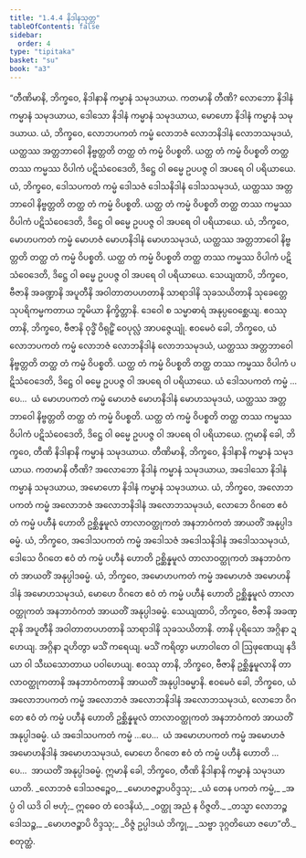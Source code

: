 ```yaml
---
title: "1.4.4 နိဒါနသုတ္တ"
tableOfContents: false
sidebar:
  order: 4
type: "tipitaka"
basket: "su"
book: "a3"
---
```



<DynamicBreadcrumb />

<Division number="34" book="a3" e="ch" v="15" p="133">

<Paragraph number="184" book="a3">
“တီဏိမာနိ, ဘိက္ခဝေ, နိဒါနာနိ ကမ္မာနံ သမုဒယာယ. ကတမာနိ တီဏိ? လောဘော နိဒါနံ ကမ္မာနံ သမုဒယာယ, ဒေါသော နိဒါနံ ကမ္မာနံ သမုဒယာယ, မောဟော နိဒါနံ ကမ္မာနံ သမုဒယာယ.
</Paragraph>

<Paragraph number="185" book="a3">
ယံ, ဘိက္ခဝေ, လောဘပကတံ ကမ္မံ လောဘဇံ လောဘနိဒါနံ လောဘသမုဒယံ, ယတ္ထဿ အတ္တဘာဝေါ နိဗ္ဗတ္တတိ တတ္ထ တံ ကမ္မံ ဝိပစ္စတိ. ယတ္ထ တံ ကမ္မံ ဝိပစ္စတိ တတ္ထ တဿ ကမ္မဿ ဝိပါကံ ပဋိသံဝေဒေတိ, ဒိဋ္ဌေ ဝါ ဓမ္မေ ဥပပဇ္ဇ ဝါ အပရေ ဝါ ပရိယာယေ.
</Paragraph>

<Paragraph number="186" book="a3">
ယံ, ဘိက္ခဝေ, ဒေါသပကတံ ကမ္မံ ဒေါသဇံ ဒေါသနိဒါနံ ဒေါသသမုဒယံ, ယတ္ထဿ အတ္တဘာဝေါ နိဗ္ဗတ္တတိ တတ္ထ တံ ကမ္မံ ဝိပစ္စတိ. ယတ္ထ တံ ကမ္မံ ဝိပစ္စတိ တတ္ထ တဿ ကမ္မဿ ဝိပါကံ ပဋိသံဝေဒေတိ, ဒိဋ္ဌေ ဝါ ဓမ္မေ ဥပပဇ္ဇ ဝါ အပရေ ဝါ ပရိယာယေ.
</Paragraph>

<Paragraph number="187" book="a3">
ယံ, ဘိက္ခဝေ, မောဟပကတံ ကမ္မံ မောဟဇံ မောဟနိဒါနံ မောဟသမုဒယံ, ယတ္ထဿ အတ္တဘာဝေါ နိဗ္ဗတ္တတိ တတ္ထ တံ ကမ္မံ ဝိပစ္စတိ. ယတ္ထ တံ ကမ္မံ ဝိပစ္စတိ တတ္ထ တဿ ကမ္မဿ ဝိပါကံ ပဋိသံဝေဒေတိ, ဒိဋ္ဌေ ဝါ ဓမ္မေ ဥပပဇ္ဇ ဝါ အပရေ ဝါ ပရိယာယေ.
</Paragraph>

<Paragraph number="188" book="a3">
သေယျထာပိ, ဘိက္ခဝေ, ဗီဇာနိ အခဏ္ဍာနိ အပူတီနိ အဝါတာတပဟတာနိ သာရာဒါနိ သုခသယိတာနိ သုခေတ္တေ သုပရိကမ္မကတာယ ဘူမိယာ နိက္ခိတ္တာနိ. ဒေဝေါ စ သမ္မာဓာရံ အနုပ္ပဝေစ္ဆေယျ. ဧဝဿု တာနိ, ဘိက္ခဝေ, ဗီဇာနိ ဝုဒ္ဓိံ ဝိရုဠှိံ ဝေပုလ္လံ အာပဇ္ဇေယျုံ. ဧဝမေဝံ ခေါ, ဘိက္ခဝေ, ယံ လောဘပကတံ ကမ္မံ လောဘဇံ လောဘနိဒါနံ လောဘသမုဒယံ, ယတ္ထဿ အတ္တဘာဝေါ နိဗ္ဗတ္တတိ တတ္ထ တံ ကမ္မံ ဝိပစ္စတိ. ယတ္ထ တံ ကမ္မံ ဝိပစ္စတိ တတ္ထ တဿ ကမ္မဿ ဝိပါကံ ပဋိသံဝေဒေတိ, ဒိဋ္ဌေ ဝါ ဓမ္မေ ဥပပဇ္ဇ ဝါ အပရေ ဝါ ပရိယာယေ.
</Paragraph>

<Paragraph number="189" book="a3">
ယံ ဒေါသပကတံ ကမ္မံ …ပေ…  ယံ မောဟပကတံ ကမ္မံ မောဟဇံ မောဟနိဒါနံ မောဟသမုဒယံ, ယတ္ထဿ အတ္တဘာဝေါ နိဗ္ဗတ္တတိ တတ္ထ တံ ကမ္မံ ဝိပစ္စတိ. ယတ္ထ တံ ကမ္မံ ဝိပစ္စတိ တတ္ထ တဿ ကမ္မဿ ဝိပါကံ ပဋိသံဝေဒေတိ, ဒိဋ္ဌေ ဝါ ဓမ္မေ ဥပပဇ္ဇ ဝါ အပရေ ဝါ ပရိယာယေ. ဣမာနိ ခေါ, ဘိက္ခဝေ, တီဏိ နိဒါနာနိ ကမ္မာနံ သမုဒယာယ.
</Paragraph>

<Paragraph number="190" book="a3">
တီဏိမာနိ, ဘိက္ခဝေ, နိဒါနာနိ ကမ္မာနံ သမုဒယာယ. ကတမာနိ တီဏိ? အလောဘော နိဒါနံ ကမ္မာနံ သမုဒယာယ, အဒေါသော နိဒါနံ ကမ္မာနံ သမုဒယာယ, အမောဟော နိဒါနံ ကမ္မာနံ သမုဒယာယ.
</Paragraph>

<Paragraph number="191" book="a3">
ယံ, ဘိက္ခဝေ, အလောဘပကတံ ကမ္မံ အလောဘဇံ အလောဘနိဒါနံ အလောဘသမုဒယံ, လောဘေ ဝိဂတေ ဧဝံ တံ ကမ္မံ ပဟီနံ ဟောတိ ဥစ္ဆိန္နမူလံ တာလာဝတ္ထုကတံ အနဘာဝံကတံ အာယတိံ အနုပ္ပါဒဓမ္မံ.
</Paragraph>

<Paragraph number="192" book="a3">
ယံ, ဘိက္ခဝေ, အဒေါသပကတံ ကမ္မံ အဒေါသဇံ အဒေါသနိဒါနံ အဒေါသသမုဒယံ, ဒေါသေ ဝိဂတေ ဧဝံ တံ ကမ္မံ ပဟီနံ ဟောတိ ဥစ္ဆိန္နမူလံ တာလာဝတ္ထုကတံ အနဘာဝံကတံ အာယတိံ အနုပ္ပါဒဓမ္မံ.
</Paragraph>

<Paragraph number="193" book="a3">
ယံ, ဘိက္ခဝေ, အမောဟပကတံ ကမ္မံ အမောဟဇံ အမောဟနိဒါနံ အမောဟသမုဒယံ, မောဟေ ဝိဂတေ ဧဝံ တံ ကမ္မံ ပဟီနံ ဟောတိ ဥစ္ဆိန္နမူလံ တာလာဝတ္ထုကတံ အနဘာဝံကတံ အာယတိံ အနုပ္ပါဒဓမ္မံ.
</Paragraph>

<Paragraph number="194" book="a3">
သေယျထာပိ, ဘိက္ခဝေ, ဗီဇာနိ အခဏ္ဍာနိ အပူတီနိ အဝါတာတပဟတာနိ သာရာဒါနိ သုခသယိတာနိ. တာနိ ပုရိသော အဂ္ဂိနာ ဍဟေယျ. အဂ္ဂိနာ ဍဟိတွာ မသိံ ကရေယျ. မသိံ ကရိတွာ မဟာဝါတေ ဝါ ဩဖုဏေယျ နဒိယာ ဝါ သီဃသောတာယ ပဝါဟေယျ. ဧဝဿု တာနိ, ဘိက္ခဝေ, ဗီဇာနိ ဥစ္ဆိန္နမူလာနိ တာလာဝတ္ထုကတာနိ အနဘာဝံကတာနိ အာယတိံ အနုပ္ပါဒဓမ္မာနိ. ဧဝမေဝံ ခေါ, ဘိက္ခဝေ, ယံ အလောဘပကတံ ကမ္မံ အလောဘဇံ အလောဘနိဒါနံ အလောဘသမုဒယံ, လောဘေ ဝိဂတေ ဧဝံ တံ ကမ္မံ ပဟီနံ ဟောတိ ဥစ္ဆိန္နမူလံ တာလာဝတ္ထုကတံ အနဘာဝံကတံ အာယတိံ အနုပ္ပါဒဓမ္မံ.
</Paragraph>

<Paragraph number="195" book="a3">
ယံ အဒေါသပကတံ ကမ္မံ …ပေ…  ယံ အမောဟပကတံ ကမ္မံ အမောဟဇံ အမောဟနိဒါနံ အမောဟသမုဒယံ, မောဟေ ဝိဂတေ ဧဝံ တံ ကမ္မံ ပဟီနံ ဟောတိ …ပေ…  အာယတိံ အနုပ္ပါဒဓမ္မံ. ဣမာနိ ခေါ, ဘိက္ခဝေ, တီဏိ နိဒါနာနိ ကမ္မာနံ သမုဒယာယာတိ.
</Paragraph>

<Paragraph number="196" type="verses" book="a3">
_လောဘဇံ ဒေါသဇဉ္စေဝ,_  
_မောဟဇဉ္စာပဝိဒ္ဒသု;_  
_ယံ တေန ပကတံ ကမ္မံ,_  
_အပ္ပံ ဝါ ယဒိ ဝါ ဗဟုံ;_  
ဣဓေဝ တံ ဝေဒနိယံ,_  
_ဝတ္ထု အညံ န ဝိဇ္ဇတိ._  

</Paragraph>

<Paragraph number="197" type="verses" book="a3">
_တသ္မာ လောဘဉ္စ ဒေါသဉ္စ,_  
_မောဟဇဉ္စာပိ ဝိဒ္ဒသု;_  
_ဝိဇ္ဇံ ဥပ္ပါဒယံ ဘိက္ခု,_  
_သဗ္ဗာ ဒုဂ္ဂတိယော ဇဟေ”တိ._  


</Paragraph>
</Division>

<Paragraph number="198" type="center" book="a3">
စတုတ္ထံ.
</Paragraph>